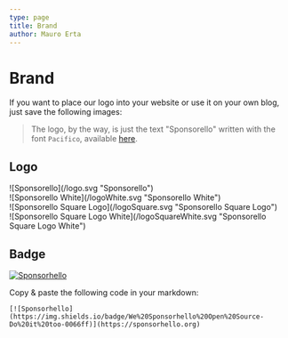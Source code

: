 ```yaml
---
type: page
title: Brand
author: Mauro Erta
---
```


# Brand

If you want to place our logo into your website or use it on your own blog, just save the following images:

> The logo, by the way, is just the text "Sponsorello" written with the font `Pacifico`, available [here](https://fonts.google.com/specimen/Pacifico?query=Pacifico).

## Logo

<div style={{ background: "white", display: "flex", justifyContent: "center" }}>
  ![Sponsorello](/logo.svg "Sponsorello")
</div>

<div style={{ background: "black", display: "flex", justifyContent: "center" }}>
  ![Sponsorello White](/logoWhite.svg "Sponsorello White")
</div>

<div style={{ background: "white", display: "flex", justifyContent: "center" }}>
  ![Sponsorello Square Logo](/logoSquare.svg "Sponsorello Square Logo")
</div>

<div style={{ background: "black", display: "flex", justifyContent: "center" }}>
  ![Sponsorello Square Logo White](/logoSquareWhite.svg "Sponsorello Square Logo
  White")
</div>

## Badge

[![Sponsorhello](https://img.shields.io/badge/We%20Sponsorhello%20Open%20Source-Do%20it%20too-0066ff)](https://sponsorhello.org)

Copy & paste the following code in your markdown:

```
[![Sponsorhello](https://img.shields.io/badge/We%20Sponsorhello%20Open%20Source-Do%20it%20too-0066ff)](https://sponsorhello.org)
```

